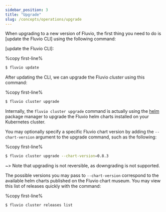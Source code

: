 ```yaml
---
sidebar_position: 3
title: "Upgrade"
slug: /concepts/operations/upgrade
---
```


When upgrading to a new version of Fluvio, the first thing you need to do
is [update the Fluvio CLI] using the following command:

[update the Fluvio CLI]:

%copy first-line%
```bash
$ fluvio update
```

After updating the CLI, we can upgrade the Fluvio _cluster_ using this command:

%copy first-line%
```bash
$ fluvio cluster upgrade
```

Internally, the `fluvio cluster upgrade` command is actually using the
<a href="https://helm.sh/docs/helm/helm_upgrade/" target="_blank">helm</a>
package manager to upgrade the Fluvio helm charts installed on
your Kubernetes cluster.

You may optionally specify a specific Fluvio chart version by adding
the `--chart-version` argument to the upgrade command, such as the following:

%copy first-line%
```bash
$ fluvio cluster upgrade --chart-version=0.8.3
```

~> Note that upgrading is not reversible, as downgrading is not supported.

The possible versions you may pass to `--chart-version` correspond to the
available helm charts published on the Fluvio chart museum. You may view
this list of releases quickly with the command:

%copy first-line%
```bash
$ fluvio cluster releases list
```
